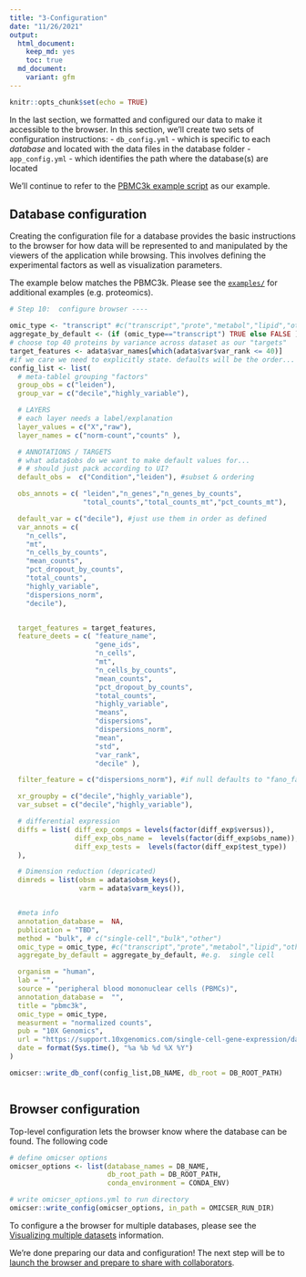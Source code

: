 ```yaml
---
title: "3-Configuration"
date: "11/26/2021"
output:
  html_document: 
    keep_md: yes
    toc: true
  md_document:
    variant: gfm
---
```


```r
knitr::opts_chunk$set(echo = TRUE)
```

In the last section, we formatted and configured our data to make it accessible to the browser.
In this section, we'll create two sets of configuration instructions:
- `db_config.yml` - which is specific to each _database_ and located with the data files in the database folder
- `app_config.yml` - which identifies the path where the database(s) are located 


We'll continue to refer to the [PBMC3k example script](https://github.com/ndcn/omicser/blob/main/examples/pbmc3k_curate_and_config.R)
as our example.


## Database configuration

Creating the configuration file for a database provides the basic instructions 
to the browser for how data will be represented to and manipulated 
by the viewers of the application while browsing.
This involves defining the experimental factors as well as visualization parameters.

The example below matches the PBMC3k.
Please see the [`examples/`](https://github.com/ndcn/omicser/tree/main/examples) for additional examples (e.g. proteomics).

``` r


# Step 10:  configure browser ----

omic_type <- "transcript" #c("transcript","prote","metabol","lipid","other")
aggregate_by_default <- (if (omic_type=="transcript") TRUE else FALSE ) #e.g.  single cell
# choose top 40 proteins by variance across dataset as our "targets"
target_features <- adata$var_names[which(adata$var$var_rank <= 40)]
#if we care we need to explicitly state. defaults will be the order...
config_list <- list(
  # meta-tablel grouping "factors"
  group_obs = c("leiden"),
  group_var = c("decile","highly_variable"),

  # LAYERS
  # each layer needs a label/explanation
  layer_values = c("X","raw"),
  layer_names = c("norm-count","counts" ),

  # ANNOTATIONS / TARGETS
  # what adata$obs do we want to make default values for...
  # # should just pack according to UI?
  default_obs =  c("Condition","leiden"), #subset & ordering

  obs_annots = c( "leiden","n_genes","n_genes_by_counts",
                  "total_counts","total_counts_mt","pct_counts_mt"),

  default_var = c("decile"), #just use them in order as defined
  var_annots = c(
    "n_cells",
    "mt",
    "n_cells_by_counts",
    "mean_counts",
    "pct_dropout_by_counts",
    "total_counts",
    "highly_variable",
    "dispersions_norm",
    "decile"),


  target_features = target_features,
  feature_deets = c( "feature_name",
                     "gene_ids",
                     "n_cells",
                     "mt",
                     "n_cells_by_counts",
                     "mean_counts",
                     "pct_dropout_by_counts",
                     "total_counts",
                     "highly_variable",
                     "means",
                     "dispersions",
                     "dispersions_norm",
                     "mean",
                     "std",
                     "var_rank",
                     "decile" ),

  filter_feature = c("dispersions_norm"), #if null defaults to "fano_factor"

  xr_groupby = c("decile","highly_variable"),
  var_subset = c("decile","highly_variable"),

  # differential expression
  diffs = list( diff_exp_comps = levels(factor(diff_exp$versus)),
                diff_exp_obs_name =  levels(factor(diff_exp$obs_name)),
                diff_exp_tests =  levels(factor(diff_exp$test_type))
  ),

  # Dimension reduction (depricated)
  dimreds = list(obsm = adata$obsm_keys(),
                 varm = adata$varm_keys()),


  #meta info
  annotation_database =  NA,
  publication = "TBD",
  method = "bulk", # c("single-cell","bulk","other")
  omic_type = omic_type, #c("transcript","prote","metabol","lipid","other")
  aggregate_by_default = aggregate_by_default, #e.g.  single cell

  organism = "human",
  lab = "",
  source = "peripheral blood mononuclear cells (PBMCs)",
  annotation_database =  "",
  title = "pbmc3k",
  omic_type = omic_type,
  measurment = "normalized counts",
  pub = "10X Genomics",
  url = "https://support.10xgenomics.com/single-cell-gene-expression/datasets/1.1.0/pbmc3k",
  date = format(Sys.time(), "%a %b %d %X %Y")
)

omicser::write_db_conf(config_list,DB_NAME, db_root = DB_ROOT_PATH)



```

## Browser configuration

Top-level configuration lets the browser know where the database can be found.
The following code 

```r
# define omicser options
omicser_options <- list(database_names = DB_NAME,
                        db_root_path = DB_ROOT_PATH,
                        conda_environment = CONDA_ENV)

# write omicser_options.yml to run directory
omicser::write_config(omicser_options, in_path = OMICSER_RUN_DIR)
```

To configure a the browser for multiple databases,
please see the [Visualizing multiple datasets](multiple_databases.md) information.

We're done preparing our data and configuration!
The next step will be to [launch the browser and prepare to share with collaborators](04_sharing.md).
